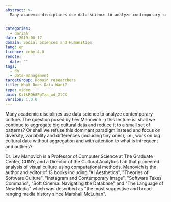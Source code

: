 ```yaml
---
abstract: >-
  Many academic disciplines use data science to analyze contemporary culture. The question posed by Lev Manovich in this lecture is: shall we continue to aggregate big cultural data and reduce it to a small set of patterns? Or shall we refuse this dominant paradigm instead and focus on diversity, variability and differences (including tiny ones), i.e., work on big cultural data without aggregation and with attention to what is infrequent and outliers?


categories:
  - dariah
date: 2019-08-17
domain: Social Sciences and Humanities
lang: en
licence: ccby-4.0
remote:
  date: ""
tags:
  - dh
  - data-management
targetGroup: Domain researchers
title: What Does Data Want?
type: video
uuid: KifkFQh8PpTza_wd_ZlCX
version: 1.0.0
---
```


Many academic disciplines use data science to analyze contemporary culture. The question posed by Lev Manovich in this lecture is: shall we continue to aggregate big cultural data and reduce it to a small set of patterns? Or shall we refuse this dominant paradigm instead and focus on diversity, variability and differences (including tiny ones), i.e., work on big cultural data without aggregation and with attention to what is infrequent and outliers?

Dr. Lev Manovich is a Professor of Computer Science at The Graduate Center, CUNY, and a Director of the Cultural Analytics Lab that pioneered analysis of visual culture using computational methods. Manovich is the author and editor of 13 books including "AI Aesthetics", "Theories of Software Culture", "Instagram and Contemporary Image", "Software Takes Command", "Soft Cinema: Navigating the Database" and "The Language of New Media" which was described as "the most suggestive and broad ranging media history since Marshall McLuhan".

<VideoCard title="What Does Data Want?" id="Bjjbhs0O3LE" image="images/lev-manovich.png" />
